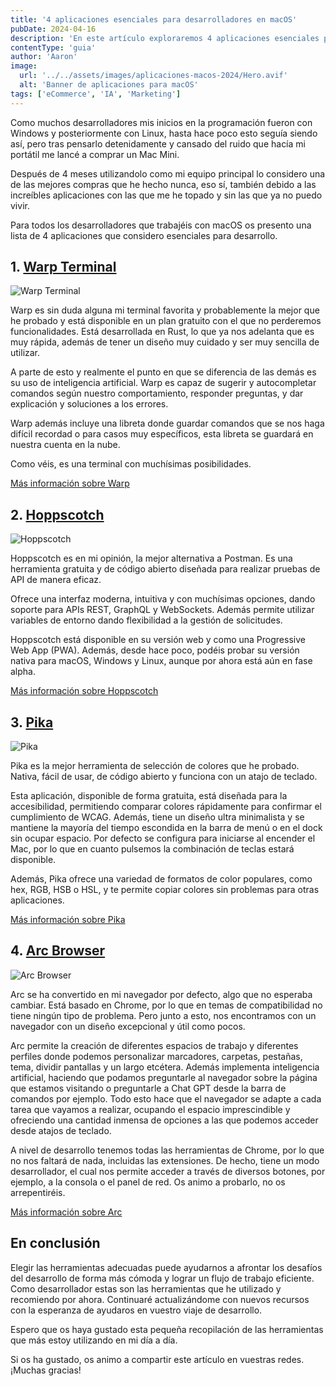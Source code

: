 ```yaml
---
title: '4 aplicaciones esenciales para desarrolladores en macOS'
pubDate: 2024-04-16
description: 'En este artículo exploraremos 4 aplicaciones esenciales para desarrollar de forma más cómoda y eficiente en macOS en 2024.'
contentType: 'guia'
author: 'Aaron'
image:
  url: '../../assets/images/aplicaciones-macos-2024/Hero.avif'
  alt: 'Banner de aplicaciones para macOS'
tags: ['eCommerce', 'IA', 'Marketing']
---
```


Como muchos desarrolladores mis inicios en la programación fueron con Windows y posteriormente con Linux, hasta hace poco esto seguía siendo así, pero tras pensarlo detenidamente y cansado del ruido que hacía mi portátil me lancé a comprar un Mac Mini.

Después de 4 meses utilizandolo como mi equipo principal lo considero una de las mejores compras que he hecho nunca, eso sí, también debido a las increíbles aplicaciones con las que me he topado y sin las que ya no puedo vivir.

Para todos los desarrolladores que trabajéis con macOS os presento una lista de 4 aplicaciones que considero esenciales para desarrollo.

## 1. [Warp Terminal](https://app.warp.dev/referral/RVJ9PY)

![Warp Terminal](../../assets/images/aplicaciones-macos-2024/Warp.avif)

Warp es sin duda alguna mi terminal favorita y probablemente la mejor que he probado y está disponible en un plan gratuito con el que no perderemos funcionalidades. Está desarrollada en Rust, lo que ya nos adelanta que es muy rápida, además de tener un diseño muy cuidado y ser muy sencilla de utilizar.

A parte de esto y realmente el punto en que se diferencia de las demás es su uso de inteligencia artificial. Warp es capaz de sugerir y autocompletar comandos según nuestro comportamiento, responder preguntas, y dar explicación y soluciones a los errores.

Warp además incluye una libreta donde guardar comandos que se nos haga difícil recordad o para casos muy específicos, esta libreta se guardará en nuestra cuenta en la nube.

Como véis, es una terminal con muchísimas posibilidades.

[Más información sobre Warp](https://app.warp.dev/referral/RVJ9PY)

## 2. [Hoppscotch](https://hoppscotch.com/)

![Hoppscotch](../../assets/images/aplicaciones-macos-2024/Hoppscotch.avif)

Hoppscotch es en mi opinión, la mejor alternativa a Postman. Es una herramienta gratuita y de código abierto diseñada para realizar pruebas de API de manera eficaz.

Ofrece una interfaz moderna, intuitiva y con muchísimas opciones, dando soporte para APIs REST, GraphQL y WebSockets. Además permite utilizar variables de entorno dando flexibilidad a la gestión de solicitudes.

Hoppscotch está disponible en su versión web y como una Progressive Web App (PWA). Además, desde hace poco, podéis probar su versión nativa para macOS, Windows y Linux, aunque por ahora está aún en fase alpha.

[Más información sobre Hoppscotch](https://hoppscotch.com/)

## 3. [Pika](https://superhighfives.com/pika)

![Pika](../../assets/images/aplicaciones-macos-2024/Pika.avif)

Pika es la mejor herramienta de selección de colores que he probado. Nativa, fácil de usar, de código abierto y funciona con un atajo de teclado.

Esta aplicación, disponible de forma gratuita, está diseñada para la accesibilidad, permitiendo comparar colores rápidamente para confirmar el cumplimiento de WCAG. Además, tiene un diseño ultra minimalista y se mantiene la mayoría del tiempo escondida en la barra de menú o en el dock sin ocupar espacio. Por defecto se configura para iniciarse al encender el Mac, por lo que en cuanto pulsemos la combinación de teclas estará disponible.

Además, Pika ofrece una variedad de formatos de color populares, como hex, RGB, HSB o HSL, y te permite copiar colores sin problemas para otras aplicaciones.

[Más información sobre Pika](https://superhighfives.com/pika)

## 4. [Arc Browser](https://arc.net/gift/cce84c0b)

![Arc Browser](../../assets/images/aplicaciones-macos-2024/Arc.avif)

Arc se ha convertido en mi navegador por defecto, algo que no esperaba cambiar. Está basado en Chrome, por lo que en temas de compatibilidad no tiene ningún tipo de problema. Pero junto a esto, nos encontramos con un navegador con un diseño excepcional y útil como pocos.

Arc permite la creación de diferentes espacios de trabajo y diferentes perfiles donde podemos personalizar marcadores, carpetas, pestañas, tema, dividir pantallas y un largo etcétera. Además implementa inteligencia artificial, haciendo que podamos preguntarle al navegador sobre la página que estamos visitando o preguntarle a Chat GPT desde la barra de comandos por ejemplo. Todo esto hace que el navegador se adapte a cada tarea que vayamos a realizar, ocupando el espacio imprescindible y ofreciendo una cantidad inmensa de opciones a las que podemos acceder desde atajos de teclado.

A nivel de desarrollo tenemos todas las herramientas de Chrome, por lo que no nos faltará de nada, incluidas las extensiones. De hecho, tiene un modo desarrollador, el cual nos permite acceder a través de diversos botones, por ejemplo, a la consola o el panel de red. Os animo a probarlo, no os arrepentiréis.

[Más información sobre Arc](https://arc.net/gift/cce84c0b)

## En conclusión

Elegir las herramientas adecuadas puede ayudarnos a afrontar los desafíos del desarrollo de forma más cómoda y lograr un flujo de trabajo eficiente. Como desarrollador estas son las herramientas que he utilizado y recomiendo por ahora. Continuaré actualizándome con nuevos recursos con la esperanza de ayudaros en vuestro viaje de desarrollo.

Espero que os haya gustado esta pequeña recopilación de las herramientas que más estoy utilizando en mi día a día.

Si os ha gustado, os animo a compartir este artículo en vuestras redes. ¡Muchas gracias!

